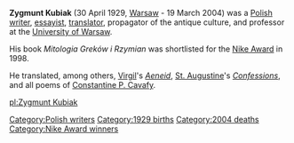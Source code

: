 '''Zygmunt Kubiak''' (30 April 1929, [[Warsaw]] - 19 March 2004) was a [[Poland|Polish]] [[writer]], [[essay]]ist, [[translator]], propagator of the antique culture, and professor at the [[University of Warsaw]].

His book ''Mitologia Greków i Rzymian'' was shortlisted for the [[Nike Award]] in 1998.

He translated, among others, [[Virgil]]'s ''[[Aeneid]]'', [[St. Augustine]]'s ''[[Confessions (St. Augustine)|Confessions]]'', and all poems of [[Constantine P. Cavafy]].

{{Persondata <!-- Metadata: see [[Wikipedia:Persondata]]. -->
| NAME              = Kubiak, Zygmunt
| ALTERNATIVE NAMES =
| SHORT DESCRIPTION =
| DATE OF BIRTH     =
| PLACE OF BIRTH    =
| DATE OF DEATH     =
| PLACE OF DEATH    =
}}
{{DEFAULTSORT:Kubiak, Zygmunt}}
[[Category:Polish writers]]
[[Category:1929 births]]
[[Category:2004 deaths]]
[[Category:Nike Award winners]]


{{Poland-writer-stub}}

[[pl:Zygmunt Kubiak]]
